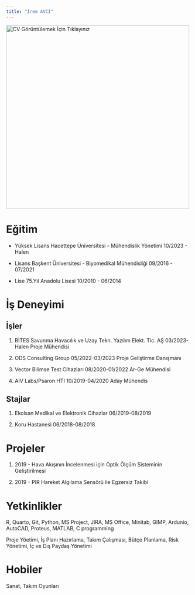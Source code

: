 ```yaml
---
title: "İrem AVCI"
---
```


[![CV Görüntülemek İçin Tıklayınız](/assets/images/IremAvci.jpg){fig-align="center" width="500"}](/assets/CV's/Irem_Avci_CV.pdf)

# Eğitim

-   Yüksek Lisans Hacettepe Üniversitesi - Mühendislik Yönetimi 10/2023 - Halen

-   Lisans Başkent Üniversitesi - Biyomedikal Mühendisliği 09/2016 - 07/2021

-   Lise 75.Yıl Anadolu Lisesi 10/2010 - 06/2014

# İş Deneyimi

## İşler

1.  BİTES Savunma Havacılık ve Uzay Tekn. Yazılım Elekt. Tic. AŞ 03/2023-Halen Proje Mühendisi

2.  ODS Consulting Group 05/2022-03/2023 Proje Geliştirme Danışmanı

3.  Vector Bilimse Test Cihazları 08/2020-01/2022 Ar-Ge Mühendisi

4.  AIV Labs/Psaron HTI 10/2019-04/2020 Aday Mühendis

## Stajlar

1.  Ekolsan Medikal ve Elektronik Cihazlar 06/2019-08/2019

2.  Koru Hastanesi 06/2018-08/2018

# Projeler

1.  2019 - Hava Akışının İncelenmesi için Optik Ölçüm Sisteminin Geliştirilmesi

2.  2019 - PIR Hareket Algılama Sensörü ile Egzersiz Takibi

# 

# Yetkinlikler

R, Quarto, Git, Python, MS Project, JIRA, MS Office, Minitab, GIMP, Ardunio, AutoCAD, Proteus, MATLAB, C programming

Proje Yöetimi, İş Planı Hazırlama, Takım Çalışması, Bütçe Planlama, Risk Yönetimi, İç ve Dış Paydaş Yönetimi

# Hobiler

Sanat, Takım Oyunları
